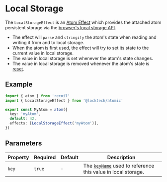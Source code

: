 
<Meta title="State/Effects/Local Storage" />

# Local Storage

The `LocalStorageEffect` is an [Atom Effect](https://recoiljs.org/docs/guides/atom-effects) which provides the attached atom
persistent storage via the [browser's local storage API](https://developer.mozilla.org/en-US/docs/Web/API/Window/localStorage).

* The effect will `parse` and `stringify` the atom's state when reading and writing it from and to local storage.
* When the atom is first used, the effect will try to set its state to the current value in local storage.
* The value in local storage is set whenever the atom's state changes.
* The value in local storage is removed whenever the atom's state is [reset](https://recoiljs.org/docs/api-reference/core/useResetRecoilState).

## Example

```ts
import { atom } from 'recoil'
import { LocalStorageEffect } from '@locktech/atomic'

export const MyAtom = atom({
  key: 'myAtom',
  default: 42,
  effects: [LocalStorageEffect('myAtom')],
})
```

## Parameters

| Property     	| Required     	| Default     	| Description                                                                                                                                  	|
|--------------	|--------------	|--------------	|---------------------------------------------------------------------------------------------------------------------------------------------	|
| `key`       	| `true`       	| `-`         	| The [`keyName`](https://developer.mozilla.org/en-US/docs/Web/API/Storage/setItem#parameters) used to reference this value in local storage. 	|
